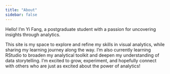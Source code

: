 ```yaml
---
title: "About"
sidebar: false
---
```


Hello! I'm Yi Fang, a postgraduate student with a passion for uncovering insights through analytics.

This site is my space to explore and refine my skills in visual analytics, while sharing my learning journey along the way. I'm also currently learning RStudio to broaden my analytical toolkit and deepen my understanding of data storytelling. I'm excited to grow, experiment, and hopefully connect with others who are just as excited about the power of analytics!
